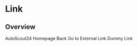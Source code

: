 


<Meta title="Components/Link" component={Link} />

# Link

## Overview

<Canvas>
  <Story name="Overview">
    <Link href="https://autoscout24.ch">AutoScout24 Homepage</Link>
  </Story>
</Canvas>

<Canvas>
  <Story name="Link with Left icon">
    <Link leftIcon={ArrowBackIcon}>Back</Link>
  </Story>
</Canvas>

<Canvas>
  <Story name="Link with Right icon">
    <Link
      rightIcon={ExternalLinkIcon}
      href="https://google.com"
      target="_blank"
    >
      Go to External Link
    </Link>
  </Story>
</Canvas>

<Canvas>
  <Story name="Link with Left&Right icons">
    <Link leftIcon={ArrowBackIcon} rightIcon={ExternalLinkIcon}>
      Dummy Link
    </Link>
  </Story>
</Canvas>
